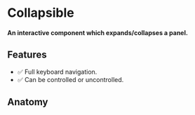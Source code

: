 
<Meta title='Primitives/Collapsible' />

# Collapsible

#### An interactive component which expands/collapses a panel.

<Canvas sourceState='hidden' of={CollapsibleStories.Default} />

## Features

* ✅ Full keyboard navigation.
* ✅ Can be controlled or uncontrolled.

## Anatomy

```html
<div CollapsibleRoot [open]="...">
    <button CollapsibleTrigger>Trigger</button>
    <div CollapsibleContent>Content</div>
</div>
```
